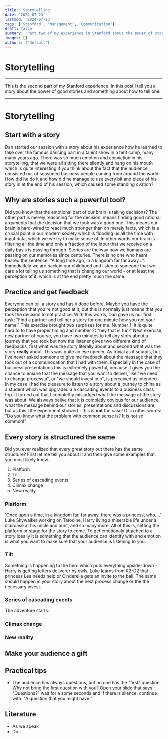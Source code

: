 ```yaml
---
title: 'Storytelling'
date: '2024-07-23'
lastmod: '2024-07-23'
tags: ['Stanford', 'Management', 'Communication']
draft: false
summary: 'Part two of my experience in Stanford about the power of storytelling and how to tell a good one in every (business) situation'
images: []
authors: ['default']
---
```


# Storytelling

***

This is the second part of my Stanford experience. In this post I tell you a story about the power of good stories and something about how to tell one.

***

# Storytelling

## Start with a story
Dan started our session with a story about his experience how he learned to take over the famous dancing part in a talent show in a tent camp, many many years ago. 
There was so much emotion and conviction in his storytelling, that we were all sitting there silently and hang on his mouth which is quite interesting if you think 
about the fact that the audience consisted out of seasoned business people coming from around the world. How did
he do it and how did he manage to use every bit and piece of his story in at the end of his session, which caused 
some standing ovation?

## Why are stories such a powerful tool?
Did you know that the emotional part of our brain is taking decisions? The other part is merely reasoning for the decision, means finding good rational arguments that the decision that we took was a good one.
This means our brain is hard-wired to react much stronger than on merely facts, which is a crucial point in our modern society which is flooding us all the time with input data, which we we try to make sense of. In other words 
our brain is filtering all the time and only a fraction of the input that we receive on a daily basis is passing through. Stories are the way how we humans
are passing on our memories since centuries. There is no one who hasnt heared the sentence, "A long time ago, in a kingdom far far away...". Immediatlely we are back in our childhood
and listen to someone that we care a lot telling us something that is changing our world - or at least the perception of it, which is at the end pretty much the same. 

## Practice and get feedback
Everyone can tell a story and has it done before. Maybe you have the perception that you're not good at it, but this is normally just means that you took the decision to not practice. 
With this words, Dan gave us our first task: "Find a partner and tell her a story for one minute how you got your name." This exercise 
brought two surprises for me. Number 1: It is quite hard to to have proper timing and number 2: "hey that is fun!"
Next exercise, new partner of course, you have two minutes to tell any story about a journey that you took but now the listener gives two different kind of feedbacks,
first what was the story literally about and second what was the story **really** about. 
This was quite an eye opener. As trivial as it sounds, but I've never asked someone to give me feedback about the message that they took out of a communocation that I had with them.
Especially in the case of business presentations this is extremely powerful, because it gives you the chance to ensure that the message that you want to deliver, like "we need to change process a", or "we should invest in b", is perceived as intended.
In my case I had the pleasure to listen to a story about a journey to china as a student which was upgraded a a cascading events to a business class trip. It turned out that I complettly misjudged what the message of the story was about. We alsways belive 
that it is completly obvious for our audience what the message behind our stories, presentations and discussions are, but as this little experiment showed - this is **not** the case! Or in other words: "Do you know what the problem with common sense is? It is not so common!"

## Every story is structured the same 
Did you ever realized that every great story out there has the same structure? First let me tell you about it and then give some examples that you most likely know.
1. Platform
2. Tilt
3. Series of cascading events
4. Climax change
5. New reality

### Platform
'Once upon a time, in a kingdom far, far away, there was a princess, who....' Luke Skywalker working on Tatooine, Harry living a miserable life under a staircase at his uncle and aunt, and so many more. All of this is, setting the platform or stage for the story to come.
To get emotionaly attached to a story ideally it is something that the audience can identify with and emotion is what you want to make sure that your audience is listening to you.
### Tilt
Something is happening to the hero which puts everything upside-down - Harry is getting letters deliverer by owls, Luke learns from R2-D2 that princess Lea needs help or Cinderella gets an invite to the ball. 
The same should happen in your story about the next process change or the the necessary invest.
### Series of cascading events
The adventure starts. 
### Climax change
### New reality

## Make your audience a gift

## Practical tips
- The audience has always questions, but no one has the "first" question. Why not bring the first question with you? Open your slide that says "Questions?" wait for a some seconds and if there is silence, continue with: "A question that you might have:"

## Literature
- As we speak
- Do - 
